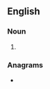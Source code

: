 {{also|Metiers|métiers}}
==English==

===Noun===
{{head|en|noun form}}

# {{plural of|en|metier}}

===Anagrams===
* {{anagrams|en|a=eeimrst|-meister|meister|meriest|reemits|retimes|tremies|triseme}}